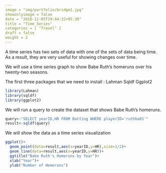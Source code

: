 ```yaml
---
image = "img/portfolio/bridge1.jpg"
showonlyimage = false
date = "2016-11-05T19:44:32+05:30"
title = "Time Series"
categories = [ "Travel" ]
draft = false
weight = 2
---
```


A time series has two sets of data with one of the sets of data being time. As a result, they are very useful for showing changes over time.

<!--more-->

We will use a time series graph to show Babe Ruth's homeruns over his twenty-two seasons.

The first three packages that we need to install :
Lahman
Sqldf
Ggplot2

```r
library(Lahman)
library(sqldf)
library(ggplot2)
```
We will run a query to create the dataset that shows Babe Ruth's homeruns. 

```r
query<-"SELECT yearID,HR FROM Batting WHERE playerID='ruthba01'"
result<-sqldf(query)
```

We will show the data as a time series visualization 

```r
ggplot()+
  geom_point(data=result,aes(x=yearID,y=HR),size=1/2)+
  geom_line(data=result,aes(x=yearID,y=HR))+
  ggtitle("Babe Ruth's Homeruns by Year")+
  xlab("Year")+
  ylab("Number of Homeruns")
```


